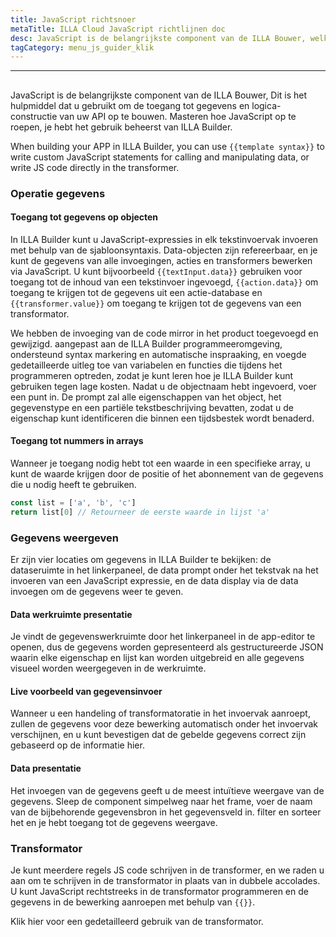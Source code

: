 ```yaml
---
title: JavaScript richtsnoer
metaTitle: ILLA Cloud JavaScript richtlijnen doc
desc: JavaScript is de belangrijkste component van de ILLA Bouwer, welke het hulpmiddel is dat u gebruikt om de toegang tot gegevens en logica-constructie van uw APP te bouwen
tagCategory: menu_js_guider_klik
---
```


* * *

## <Heading hidden>JavaScript Guider</Heading>

JavaScript is de belangrijkste component van de ILLA Bouwer, Dit is het hulpmiddel dat u gebruikt om de toegang tot gegevens en logica-constructie van uw API op te bouwen. Masteren hoe JavaScript op te roepen, je hebt het gebruik beheerst van ILLA Builder.

When building your APP in ILLA Builder, you can use `{{template syntax}}` to write custom JavaScript statements for calling and manipulating data, or write JS code directly in the transformer.

### Operatie gegevens

#### Toegang tot gegevens op objecten

In ILLA Builder kunt u JavaScript-expressies in elk tekstinvoervak invoeren met behulp van de sjabloonsyntaxis. Data-objecten zijn refereerbaar, en je kunt de gegevens van alle invoegingen, acties en transformers bewerken via JavaScript. U kunt bijvoorbeeld `{{textInput.data}}` gebruiken voor toegang tot de inhoud van een tekstinvoer ingevoegd, `{{action.data}}` om toegang te krijgen tot de gegevens uit een actie-database en `{{transformer.value}}` om toegang te krijgen tot de gegevens van een transformator.

We hebben de invoeging van de code mirror in het product toegevoegd en gewijzigd. aangepast aan de ILLA Builder programmeeromgeving, ondersteund syntax markering en automatische inspraaking, en voegde gedetailleerde uitleg toe van variabelen en functies die tijdens het programmeren optreden, zodat je kunt leren hoe je ILLA Builder kunt gebruiken tegen lage kosten. Nadat u de objectnaam hebt ingevoerd, voer een punt in. De prompt zal alle eigenschappen van het object, het gegevenstype en een partiële tekstbeschrijving bevatten, zodat u de eigenschap kunt identificeren die binnen een tijdsbestek wordt benaderd.

#### Toegang tot nummers in arrays

Wanneer je toegang nodig hebt tot een waarde in een specifieke array, u kunt de waarde krijgen door de positie of het abonnement van de gegevens die u nodig heeft te gebruiken.

```javascript
const list = ['a', 'b', 'c']
return list[0] // Retourneer de eerste waarde in lijst 'a'
```

### Gegevens weergeven

Er zijn vier locaties om gegevens in ILLA Builder te bekijken: de dataseruimte in het linkerpaneel, de data prompt onder het tekstvak na het invoeren van een JavaScript expressie, en de data display via de data invoegen om de gegevens weer te geven.

#### Data werkruimte presentatie

Je vindt de gegevenswerkruimte door het linkerpaneel in de app-editor te openen, dus de gegevens worden gepresenteerd als gestructureerde JSON waarin elke eigenschap en lijst kan worden uitgebreid en alle gegevens visueel worden weergegeven in de werkruimte.

[//]: # "[图片]"

#### Live voorbeeld van gegevensinvoer

Wanneer u een handeling of transformatoratie in het invoervak aanroept, zullen de gegevens voor deze bewerking automatisch onder het invoervak verschijnen, en u kunt bevestigen dat de gebelde gegevens correct zijn gebaseerd op de informatie hier.

[//]: # "[图片]"

#### Data presentatie

Het invoegen van de gegevens geeft u de meest intuïtieve weergave van de gegevens. Sleep de component simpelweg naar het frame, voer de naam van de bijbehorende gegevensbron in het gegevensveld in. filter en sorteer het en je hebt toegang tot de gegevens weergave.

[//]: # "[图片]"

### Transformator

Je kunt meerdere regels JS code schrijven in de transformer, en we raden u aan om te schrijven in de transformator in plaats van in dubbele accolades. U kunt JavaScript rechtstreeks in de transformator programmeren en de gegevens in de bewerking aanroepen met behulp van `{{}}`.

Klik hier voor een gedetailleerd gebruik van de transformator.
